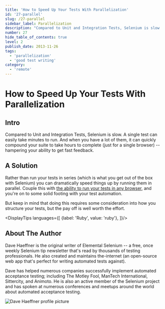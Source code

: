 ```yaml
---
title: 'How to Speed Up Your Tests With Parallelization'
id: '27-parallel'
slug: /27-parallel
sidebar_label: Parallelization
description: "Compared to Unit and Integration Tests, Selenium is slow. A single test can easily take minutes to run. And when you have a lot of them, it can quickly compound your suite to take hours to complete (just for a single browser) -- hampering your ability to get fast feedback."
number: 27
hide_table_of_contents: true
level: 2
publish_date: 2013-11-26
tags:
  - 'parallelization'
  - 'good test writing'
category:
  - 'remote'
---
```


# How to Speed Up Your Tests With Parallelization

## Intro

Compared to Unit and Integration Tests, Selenium is slow. A single test can easily take minutes to run. And when you
have a lot of them, it can quickly compound your suite to take hours to complete (just for a single browser) --
hampering your ability to get fast feedback.

## A Solution

Rather than run your tests in series (which is what you get out of the box with Selenium) you can dramatically speed
things up by running them in parallel. Couple this with
[the ability to run your tests in any browser](https://elementalselenium.com/docs/cloud/26-cloud), and you're on to
some solid footing with your test automation.

But keep in mind that doing this requires some consideration into how you structure your tests, but the pay off is
well worth the effort.



<DisplayTips languages={[
    {label: 'Ruby', value: 'ruby'},
]}/>


## About The Author

Dave Haeffner is the original writer of Elemental Selenium -- a free, once weekly Selenium tip newsletter that's read
by thousands of testing professionals. He also created and maintains the-internet (an open-source web app that's
perfect for writing automated tests against).

Dave has helped numerous companies successfully implement automated acceptance testing; including The Motley Fool,
ManTech International, Sittercity, and Animoto. He is also an active member of the Selenium project and has spoken
at numerous conferences and meetups around the world about automated acceptance testing.

![Dave Haeffner profile picture](/img/authors/dave-haeffner.jpeg#author-img 'a title')

